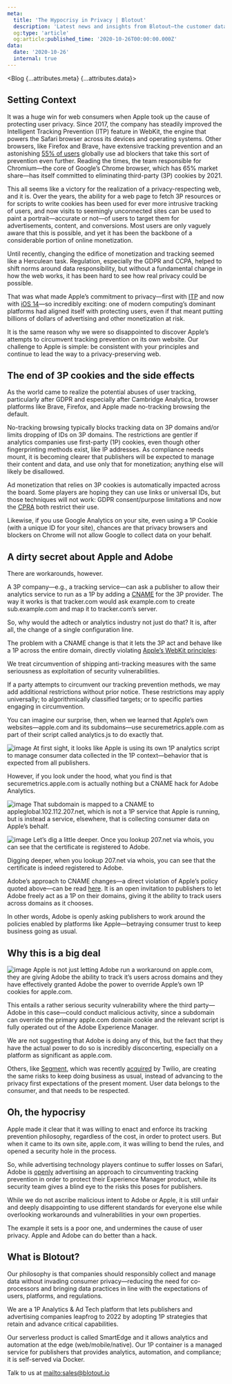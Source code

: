 ```yaml
---
meta:
  title: 'The Hypocrisy in Privacy | Blotout'
  description: 'Latest news and insights from Blotout—the customer data platform reimagined for the trusted enterprise.'
  og:type: 'article'
  og:article:published_time: '2020-10-26T00:00:00.000Z'
data:
  date: '2020-10-26'
  internal: true
---
```



<Blog {...attributes.meta} {...attributes.data}>

## Setting Context

It was a huge win for web consumers when Apple took up the cause of protecting user privacy. Since 2017, the company has steadily improved the Intelligent Tracking Prevention (ITP) feature in WebKit, the engine that powers the Safari browser across its devices and operating systems. Other browsers, like Firefox and Brave, have extensive tracking prevention and an astonishing [55% of users](https://datareportal.com/reports/digital-2020-global-digital-overview) globally use ad blockers that take this sort of prevention even further. Reading the times, the team responsible for Chromium—the core of Google’s Chrome browser, which has 65% market share—has itself committed to eliminating third-party (3P) cookies by 2021.

This all seems like a victory for the realization of a privacy-respecting web, and it is. Over the years, the ability for a web page to fetch 3P resources or for scripts to write cookies has been used for ever more intrusive tracking of users, and now visits to seemingly unconnected sites can be used to paint a portrait—accurate or not—of users to target them for advertisements, content, and conversions. Most users are only vaguely aware that this is possible, and yet it has been the backbone of a considerable portion of online monetization.

Until recently, changing the edifice of monetization and tracking seemed like a Herculean task. Regulation, especially the GDPR and CCPA, helped to shift norms around data responsibility, but without a fundamental change in how the web works, it has been hard to see how real privacy could be possible.

That was what made Apple’s commitment to privacy—first with [ITP](https://webkit.org/blog/9521/intelligent-tracking-prevention-2-3/) and now with [iOS 14](https://developer.apple.com/app-store/user-privacy-and-data-use/)—so incredibly exciting: one of modern computing’s dominant platforms had aligned itself with protecting users, even if that meant putting billions of dollars of advertising and other monetization at risk.

It is the same reason why we were so disappointed to discover Apple’s attempts to circumvent tracking prevention on its own website. Our challenge to Apple is simple: be consistent with your principles and continue to lead the way to a privacy-preserving web.

## The end of 3P cookies and the side effects

As the world came to realize the potential abuses of user tracking, particularly after GDPR and especially after Cambridge Analytica, browser platforms like Brave, Firefox, and Apple made no-tracking browsing the default.

No-tracking browsing typically blocks tracking data on 3P domains and/or limits dropping of IDs on 3P domains. The restrictions are gentler if analytics companies use first-party (1P) cookies, even though other fingerprinting methods exist, like IP addresses. As compliance needs mount, it is becoming clearer that publishers will be expected to manage their content and data, and use only that for monetization; anything else will likely be disallowed.

Ad monetization that relies on 3P cookies is automatically impacted across the board. Some players are hoping they can use links or universal IDs, but those techniques will not work: GDPR consent/purpose limitations and now the [CPRA](https://iapp.org/news/a/cpra-top-10-impactful-provisions/) both restrict their use.

Likewise, if you use Google Analytics on your site, even using a 1P Cookie (with a unique ID for your site), chances are that privacy browsers and blockers on Chrome will not allow Google to collect data on your behalf.

## A dirty secret about Apple and Adobe

There are workarounds, however.

A 3P company—e.g., a tracking service—can ask a publisher to allow their analytics service to run as a 1P by adding a [CNAME](https://en.wikipedia.org/wiki/CNAME_record) for the 3P provider. The way it works is that tracker.com would ask example.com to create sub.example.com and map it to tracker.com’s server.

So, why would the adtech or analytics industry not just do that? It is, after all, the change of a single configuration line.

The problem with a CNAME change is that it lets the 3P act and behave like a 1P across the entire domain, directly violating [Apple’s WebKit principles](https://webkit.org/tracking-prevention-policy/):

We treat circumvention of shipping anti-tracking measures with the same seriousness as exploitation of security vulnerabilities.

If a party attempts to circumvent our tracking prevention methods, we may add additional restrictions without prior notice. These restrictions may apply universally; to algorithmically classified targets; or to specific parties engaging in circumvention.

You can imagine our surprise, then, when we learned that Apple’s own websites—apple.com and its subdomains—use securemetrics.apple.com as part of their script called analytics.js to do exactly that.

![image](/img/blog/the-hypocrisy-in-privacy/dev-tools.jpg)
At first sight, it looks like Apple is using its own 1P analytics script to manage consumer data collected in the 1P context—behavior that is expected from all publishers.

However, if you look under the hood, what you find is that securemetrics.apple.com is actually nothing but a CNAME hack for Adobe Analytics.

![image](/img/blog/the-hypocrisy-in-privacy/terminal1.jpg)
That subdomain is mapped to a CNAME to appleglobal.102.112.207.net, which is not a 1P service that Apple is running, but is instead a service, elsewhere, that is collecting consumer data on Apple’s behalf.

![image](/img/blog/the-hypocrisy-in-privacy/terminal2.jpg)
Let’s dig a little deeper. Once you lookup 207.net via whois, you can see that the certificate is registered to Adobe.

Digging deeper, when you lookup 207.net via whois, you can see that the certificate is indeed registered to Adobe.

Adobe’s approach to CNAME changes—a direct violation of Apple’s policy quoted above—can be read [here](https://docs.adobe.com/content/help/en/core-services/interface/ec-cookies/cookies-first-party.html). It is an open invitation to publishers to let Adobe freely act as a 1P on their domains, giving it the ability to track users across domains as it chooses.

In other words, Adobe is openly asking publishers to work around the policies enabled by platforms like Apple—betraying consumer trust to keep business going as usual.

## Why this is a big deal

![image](/img/blog/the-hypocrisy-in-privacy/dev-tools2.jpg)
Apple is not just letting Adobe run a workaround on apple.com, they are giving Adobe the ability to track it’s users across domains and they have effectively granted Adobe the power to override Apple’s own 1P cookies for apple.com.

This entails a rather serious security vulnerability where the third party—Adobe in this case—could conduct malicious activity, since a subdomain can override the primary apple.com domain cookie and the relevant script is fully operated out of the Adobe Experience Manager.

We are not suggesting that Adobe is doing any of this, but the fact that they have the actual power to do so is incredibly disconcerting, especially on a platform as significant as apple.com.

Others, like [Segment](https://segment.com/docs/connections/sources/catalog/libraries/website/javascript/custom-proxy/), which was recently [acquired](https://segment.com/blog/segment-and-twilio/) by Twilio, are creating the same risks to keep doing business as usual, instead of advancing to the privacy first expectations of the present moment. User data belongs to the consumer, and that needs to be respected.

## Oh, the hypocrisy

Apple made it clear that it was willing to enact and enforce its tracking prevention philosophy, regardless of the cost, in order to protect users. But when it came to its own site, apple.com, it was willing to bend the rules, and opened a security hole in the process.

So, while advertising technology players continue to suffer losses on Safari, Adobe is [openly](https://docs.adobe.com/content/help/en/id-service/using/reference/analytics-reference/cname.html) advertising an approach to circumventing tracking prevention in order to protect their Experience Manager product, while its security team gives a blind eye to the risks this poses for publishers.

While we do not ascribe malicious intent to Adobe or Apple, it is still unfair and deeply disappointing to use different standards for everyone else while overlooking workarounds and vulnerabilities in your own properties.

The example it sets is a poor one, and undermines the cause of user privacy. Apple and Adobe can do better than a hack.

## What is Blotout?

Our philosophy is that companies should responsibly collect and manage data without invading consumer privacy—reducing the need for co-processors and bringing data practices in line with the expectations of users, platforms, and regulations.

We are a 1P Analytics & Ad Tech platform that lets publishers and advertising companies leapfrog to 2022 by adopting 1P strategies that retain and advance critical capabilities.

Our serverless product is called SmartEdge and it allows analytics and automation at the edge (web/mobile/native). Our 1P container is a managed service for publishers that provides analytics, automation, and compliance; it is self-served via Docker.

Talk to us at [mailto:sales@blotout.io](sales@blotout.io)

</Blog>

